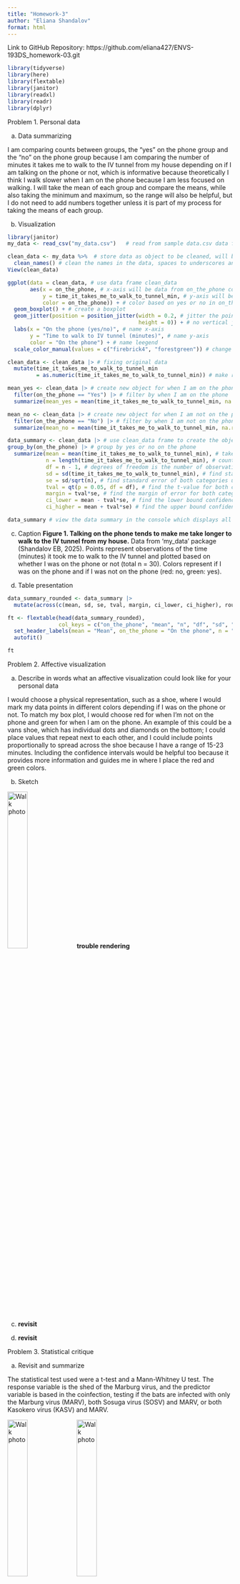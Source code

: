 ```yaml
---
title: "Homework-3"
author: "Eliana Shandalov"
format: html
---
```


Link to GitHub Repository: https://github.com/eliana427/ENVS-193DS_homework-03.git
```r
library(tidyverse)
library(here)
library(flextable)
library(janitor)
library(readxl)
library(readr)
library(dplyr)
```

Problem 1. Personal data

a. Data summarizing

I am comparing counts between groups, the "yes" on the phone group and the "no" on the phone group because I am comparing the number of minutes it takes me to walk to the IV tunnel from my house depending on if I am talking on the phone or not, which is informative because theoretically I think I walk slower when I am on the phone because I am less focused on walking. I will take the mean of each group and compare the means, while also taking the minimum and maximum, so the range will also be helpful, but I do not need to add numbers together unless it is part of my process for taking the means of each group.

b. Visualization

```r
library(janitor)
my_data <- read_csv("my_data.csv")   # read from sample data.csv data frame, store as object

```

```r
clean_data <- my_data %>%  # store data as object to be cleaned, will be using clean data set
  clean_names() # clean the names in the data, spaces to underscores and all lowercase
View(clean_data)
```

```r
ggplot(data = clean_data, # use data frame clean_data
       aes(x = on_the_phone, # x-axis will be data from on_the_phone column
           y = time_it_takes_me_to_walk_to_tunnel_min, # y-axis will be data from time_it_takes_me_to_walk_to_tunnel_min column
           color = on_the_phone)) + # color based on yes or no in on_the_phone column
  geom_boxplot() + # create a boxplot
  geom_jitter(position = position_jitter(width = 0.2, # jitter the points with a horizontal distance of 0.2
                                         height = 0)) + # no vertical jitter
  labs(x = "On the phone (yes/no)", # name x-axis
       y = "Time to walk to IV tunnel (minutes)", # name y-axis
       color = "On the phone") + # name leegend
  scale_color_manual(values = c("firebrick4", "forestgreen")) # change colors of jittered  points/box plots
```

```r
clean_data <- clean_data |> # fixing original data
  mutate(time_it_takes_me_to_walk_to_tunnel_min
         = as.numeric(time_it_takes_me_to_walk_to_tunnel_min)) # make r read data from this column as numerical values

mean_yes <- clean_data |> # create new object for when I am on the phone from clean_data frame
  filter(on_the_phone == "Yes") |> # filter by when I am on the phone
  summarize(mean_yes = mean(time_it_takes_me_to_walk_to_tunnel_min, na.rm = TRUE)) # take the mean of the time it takes me to walk to tunnel in minutes when I am on the phone

mean_no <- clean_data |> # create new object for when I am not on the phone from clean_data frame
  filter(on_the_phone == "No") |> # filter by when I am not on the phone
  summarize(mean_no = mean(time_it_takes_me_to_walk_to_tunnel_min, na.rm = TRUE)) # take the mean of the time it takes me to walk to tunnel in minutes when I am not on the phone

data_summary <- clean_data |> # use clean_data frame to create the object to summarize data
group_by(on_the_phone) |> # group by yes or no on the phone
  summarize(mean = mean(time_it_takes_me_to_walk_to_tunnel_min), # take the mean of both yes and no
            n = length(time_it_takes_me_to_walk_to_tunnel_min), # count the number of values in each category to total the observations
            df = n - 1, # degrees of freedom is the number of observations minus 1
            sd = sd(time_it_takes_me_to_walk_to_tunnel_min), # find standard deviation of both categories
            se = sd/sqrt(n), # find standard error of both categories using this formula
            tval = qt(p = 0.05, df = df), # find the t-value for both categories
            margin = tval*se, # find the margin of error for both categories
            ci_lower = mean - tval*se, # find the lower bound confidence interval for both categories
            ci_higher = mean + tval*se) # find the upper bound confidence interval for both categories

data_summary # view the data summary in the console which displays all these values

```

c. Caption
**Figure 1. Talking on the phone tends to make me take longer to walk to the IV tunnel from my house.** Data from 'my_data' package (Shandalov EB, 2025). Points represent observations of the time (minutes) it took me to walk to the IV tunnel and plotted based on whether I was on the phone or not (total n = 30). Colors represent if I was on the phone and if I was not on the phone (red: no, green: yes).

d. Table presentation

```r
data_summary_rounded <- data_summary |> 
  mutate(across(c(mean, sd, se, tval, margin, ci_lower, ci_higher), round, digits = 1))

ft <- flextable(head(data_summary_rounded),
                col_keys = c("on_the_phone", "mean", "n", "df", "sd", "se", "tval", "margin", "ci_lower", "ci_higher")) |> 
  set_header_labels(mean = "Mean", on_the_phone = "On the phone", n = "Observations", df = "Degrees of freedom", tval = "T-value", margin = "Margin of error", sd = "Standard deviation", se = "Standard error", ci_lower = "95% CI lower", ci_higher = "95% CI higher") |> 
  autofit()

ft
```

Problem 2. Affective visualization

a. Describe in words what an affective visualization could look like for your personal data

I would choose a physical representation, such as a shoe, where I would mark my data points in different colors depending if I was on the phone or not. To match my box plot, I would choose red for when I'm not on the phone and green for when I am on the phone. An example of this could be a vans shoe, which has individual dots and diamonds on the bottom; I could place values that repeat next to each other, and I could include points proportionally to spread across the shoe because I have a range of 15-23 minutes. Including the confidence intervals would be helpful too because it provides more information and guides me in where I place the red and green colors.

b. Sketch

![Walk photo](/Users/elianashandalov/shoevisualization.jpg){width=30%}
**trouble rendering**

c. 
**revisit**

d. **revisit**

Problem 3. Statistical critique

a. Revisit and summarize

The statistical test used were a t-test and a Mann-Whitney U test. The response variable is the shed of the Marburg virus, and the predictor variable is based in the coinfection, testing if the bats are infected with only the Marburg virus (MARV), both Sosuga virus (SOSV) and MARV, or both Kasokero virus (KASV) and MARV.

![Walk photo](/Users/elianashandalov/chart.png){width=30%}
![Walk photo](/Users/elianashandalov/legend.png){width=30%}


Charts b and d from figure 3 are the charts that represent the data well.

b. Visual clarity

This graph is clear because the x-axis and y-axis titles are large and easy to read, although the axes titles might be a little long. There is no title for the graph, but there is a legend (shown in separate image). The orange and blue dots are clear in their differentiation, but I think instead of circles for the supershedders there could have been a more different shape used.



